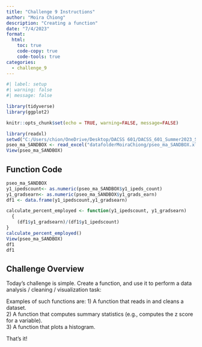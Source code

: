 ```yaml
---
title: "Challenge 9 Instructions"
author: "Moira Chiong"
description: "Creating a function"
date: "7/4/2023"
format:
  html:
    toc: true
    code-copy: true
    code-tools: true
categories:
  - challenge_9
---
```


```r
#| label: setup
#| warning: false
#| message: false

library(tidyverse)
library(ggplot2)

knitr::opts_chunk$set(echo = TRUE, warning=FALSE, message=FALSE)
```


```r

library(readxl)
setwd("C:/Users/chion/OneDrive/Desktop/DACSS 601/DACSS_601_Summer2023_Sec1/posts")
pseo_ma_SANDBOX <- read_excel("datafolderMoiraChiong/pseo_ma_SANDBOX.xlsx")
View(pseo_ma_SANDBOX)
```

## Function Code
```r
pseo_ma_SANDBOX
y1_ipedscount<- as.numeric(pseo_ma_SANDBOX$y1_ipeds_count)
y1_gradsearn<- as.numeric(pseo_ma_SANDBOX$y1_grads_earn)
df1 <- data.frame(y1_ipedscount,y1_gradsearn)
```

```r
calculate_percent_employed <- function(y1_ipedscount, y1_gradsearn)
  {
    (df1$y1_gradsearn)/(df1$y1_ipedscount)
}
calculate_percent_employed()
View(pseo_ma_SANDBOX)
df1
df1
```




## Challenge Overview

Today's challenge is simple. Create a function, and use it to perform a data analysis / cleaning / visualization task:

Examples of such functions are:
1) A function that reads in and cleans a dataset.  
2) A function that computes summary statistics (e.g., computes the z score for a variable).  
3) A function that plots a histogram.  

That's it!








